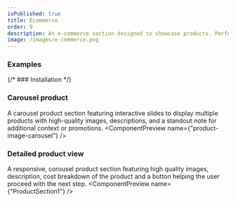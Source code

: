 ```yaml
---
isPublished: true
title: Ecommerce
order: 9
description: An e-commerce section designed to showcase products. Perfect for  encouraging purchases.
image: /images/e-commerce.png  
---
```


### Examples

{/* ### Installation */}

### Carousel product
A carousel product section featuring interactive slides to display multiple products with high-quality images, descriptions, and a standout note for additional context or promotions.
<ComponentPreview name={"product-image-carousel"} />

### Detailed product view
A responsive, corousel product section featuring high quality images, description, cost breakdown of the product and a button helping the user proceed with the next step.
<ComponentPreview name={"ProductSection1"} />
